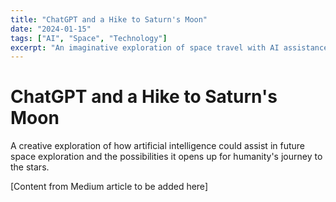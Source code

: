 ```yaml
---
title: "ChatGPT and a Hike to Saturn's Moon"
date: "2024-01-15"
tags: ["AI", "Space", "Technology"]
excerpt: "An imaginative exploration of space travel with AI assistance"
---
```


# ChatGPT and a Hike to Saturn's Moon

A creative exploration of how artificial intelligence could assist in future space exploration and the possibilities it opens up for humanity's journey to the stars.

[Content from Medium article to be added here]